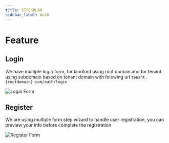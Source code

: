 ```yaml
---
title: SISEKOLAH
sidebar_label: Auth
---
```


# Feature

## Login

We have multiple login form, for landlord using root domain and for tenant using subdomain based on tenant domain with folowing url `tenant.{rootdomain}.com/auth/login`

![Login Form](/img/feature/auth/login.png)

## Register

We are using multiple form step wizard to handle user registration, you can preview your info before complete the registration

![Register Form](/img/feature/auth/register.png)
